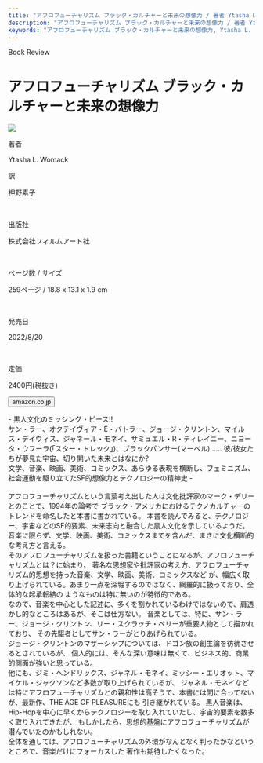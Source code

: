 ```yaml
---
title: "アフロフューチャリズム ブラック・カルチャーと未来の想像力 / 著者 Ytasha L. Womack"
description: "アフロフューチャリズム ブラック・カルチャーと未来の想像力 / 著者 Ytasha L. Womack"
keywords: "アフロフューチャリズム ブラック・カルチャーと未来の想像力, Ytasha L. Womack, イターシャ・L・ウォマック, アフロフューチャリズム"
---
```



<Row>
  <Column colMd={8} colLg={12} noGutterMdLeft="">
    <p className="largeP">Book Review</p>
    <h1 className="h1-no-bottom-margin">アフロフューチャリズム ブラック・カルチャーと未来の想像力</h1>
  </Column>
</Row>

<Row>
<Column colMd={3} colLg={4} noGutterMdLeft="">

  <img src="../../images/books/afrofuturism.jpg" />

</Column>
<Column colMd={5} colLg={8} noGutterMdLeft="">
  <div>
    <p>著者</p>
    <p className="largeP">
      Ytasha L. Womack
    </p>
    <p>訳</p>
    <p className="largeP">
      押野素子
    </p>
    <br/>
    <p>出版社</p>
    <p className="largeP">
      株式会社フィルムアート社
    </p>
    <br/>
    <p>ページ数 / サイズ</p>
    <p className="largeP">
      259ページ / 18.8 x 13.1 x 1.9 cm 
    </p>
    <br/>
    <p>発売日</p>
    <p className="largeP">
      2022/8/20
    </p>
    <br/>
    <p>定価</p>
    <p className="largeP">
      2400円(税抜き)
    </p>
    <div>
    <Button href="https://amzn.to/3vdlKAN" renderIcon={ArrowUpRight} size='sm' kind='primary'>
      amazon.co.jp
    </Button>
    </div>
  </div>
</Column>
</Row>

<Row>
  <Column colMd={8} colLg={12} noGutterMdLeft="">
    <p>
      - 黒人文化のミッシング・ピース!!
      <br/> サン・ラー、オクテイヴィア・E・バトラー、ジョージ・クリントン、マイルス・デイヴィス、ジャネール・モネイ、サミュエル・R・ディレイニー、ニヨータ・ウフーラ(「スター・トレック」)、ブラックパンサー(マーベル)……
              彼/彼女たちが夢見た宇宙、切り開いた未来とはなにか?
      <br/> 文学、音楽、映画、美術、コミックス、あらゆる表現を横断し、フェミニズム、社会運動を駆り立てたSF的想像力とテクノロジーの精神史 -
      <br />
      <br />
      アフロフューチャリズムという言葉考え出した人は文化批評家のマーク・デリーとのことで、1994年の論考で
      ブラック・アメリカにおけるテクノカルチャーのトレンドを命名したと本書に書かれている。
      本書を読んでみると、テクノロジー、宇宙などのSF的要素、未来志向と融合した黒人文化を示しているようだ。
      音楽に限らず、文学、映画、美術、コミックスまでを含んだ、まさに文化横断的な考え方と言える。
      <br/>
      そのアフロフューチャリズムを扱った書籍ということになるが、アフロフューチャリズムとは？に始まり、
      著名な思想家や批評家の考え方、アフロフューチャリズム的思想を持った音楽、文学、映画、美術、コミックスなど
      が、幅広く取り上げられている。あまり一点を深堀するのではなく、網羅的に扱っており、全体的な起承転結の
      ようなものは特に無いのが特徴的である。
      <br/>
      なので、音楽を中心とした記述に、多くを割かれているわけではないので、肩透かし的なところはあるが、そこは仕方ない。
      音楽としては、特に、サン・ラー、ジョージ・クリントン、リー・スクラッチ・ペリーが重要人物として描かれており、
      その先駆者としてサン・ラーがとりあげられている。
      <br/>
      ジョージ・クリントンのマザーシップについては、ドゴン族の創生論を彷彿させるとされているが、
      個人的には、そんな深い意味は無くて、ビジネス的、商業的側面が強いと思っている。
      <br/>
      他にも、ジミ・ヘンドリックス、ジャネル・モネイ、ミッシー・エリオット、マイケル・ジャクソンなど多数が取り上げられているが、
      ジャネル・モネイなどは特にアフロフューチャリズムとの親和性は高そうで、本書には間に合ってないが、最新作、THE AGE OF PLEASUREにも
      引き継がれている。
      黒人音楽は、Hip-Hopを中心に早くからテクノロジーを取り入れていたし、宇宙的要素を数多く取り入れてきたが、
      もしかしたら、思想的基盤にアフロフューチャリズムが潜んでいたのかもしれない。
      <br/>
      全体を通しては、アフロフューチャリズムの外環がなんとなく判ったかなというところで、音楽だけにフォーカスした
      著作も期待したくなった。
      </p>
  </Column>
</Row>
